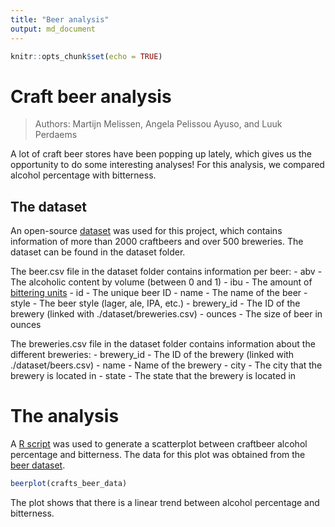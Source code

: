 ```yaml
---
title: "Beer analysis"
output: md_document
---
```


```r
knitr::opts_chunk$set(echo = TRUE)
```
# Craft beer analysis
> Authors: Martijn Melissen, Angela Pelissou Ayuso, and Luuk Perdaems

A lot of craft beer stores have been popping up lately, which gives us the opportunity to do some interesting analyses! For this analysis, we compared alcohol percentage with bitterness.

## The dataset
An open-source [dataset](https://www.kaggle.com/nickhould/craft-cans) was used for this project, which contains information of more than 2000 craftbeers and over 500 breweries. The dataset can be found in the dataset folder.

The beer.csv file in the dataset folder contains information per beer:
- abv - The alcoholic content by volume (between 0 and 1)
- ibu - The amount of [bittering units](https://www.thespruceeats.com/international-bittering-units-353254)
- id - The unique beer ID
- name - The name of the beer
- style - The beer style (lager, ale, IPA, etc.)
- brewery_id - The ID of the brewery (linked with ./dataset/breweries.csv)
- ounces - The size of beer in ounces

The breweries.csv file in the dataset folder contains information about the different breweries:
- brewery_id - The ID of the brewery (linked with ./dataset/beers.csv)
- name - Name of the brewery
- city - The city that the brewery is located in
- state - The state that the brewery is located in

# The analysis

A [R script](R/beer_analysis.R) was used to generate a scatterplot between craftbeer alcohol percentage and bitterness.
The data for this plot was obtained from the [beer dataset](dataset/beers.csv).

```r
beerplot(crafts_beer_data)
```
The plot shows that there is a linear trend between alcohol percentage and bitterness.
